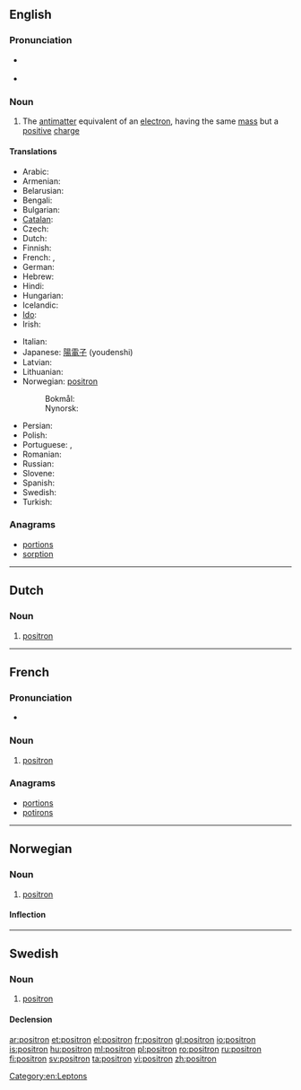 {{also|Positron|positrón}}
==English==

===Pronunciation===
* {{a|UK}} {{IPA|/ˈpɒz.ɪ.trɒn/}}
* {{a|US}} {{IPA|/ˈpɑ.zɪ.trɑn/}}

===Noun===
{{en-noun}}

# {{particles}} The [[antimatter]] equivalent of an [[electron]], having the same [[mass]] but a [[positive]] [[charge]]

====Translations====
{{trans-top|positron}}
* Arabic: {{t|ar|بوزيترون|sc=Arab}}
* Armenian: {{t-|hy|պոզիտրոն|tr=pozitron}}
* Belarusian: {{t|be|пазітрон|m|tr=pazitron|sc=Cyrl}}
* Bengali: {{t|bn|পজিট্রন|sc=Beng}}
* Bulgarian: {{t|bg|позитрон|m|tr=pozitron|sc=Cyrl}}
* [[Catalan]]: {{t+|ca|positró|m}}
* Czech: {{t-|cs|pozitron|m}}
* Dutch: {{t|nl|positron}}
* Finnish: {{t-|fi|positroni}}
* French: {{t+|fr|positron|m}}, {{t+|fr|positon|m}}
* German: {{t+|de|Positron|n}}
* Hebrew: {{t|he|פוזיטרון|sc=Hebr}}
* Hindi: {{t|hi|पोजीट्रॉन|sc=Deva}}
* Hungarian: {{t|hu|pozitron}}
* Icelandic: {{t|is|jáeind|f}}
* [[Ido]]: {{t|io|antielektrono}}
* Irish: {{t|ga|posatrón|m|xs=Irish}}
{{trans-mid}}
* Italian: {{t-|it|positrone|m}}
* Japanese: [[陽電子]] (youdenshi)
* Latvian: {{t|lv|pozitrons|m}}
* Lithuanian: {{t|lt|pozitronas|m}}
* Norwegian: [[#Norweigan|positron]]
*: Bokmål: {{t|nb|positron}}
*: Nynorsk: {{t|nn|positron}}
* Persian: {{t|fa|پوزیترون|tr=positron|sc=fa-Arab}}
* Polish: {{t-|pl|pozyton|m}}
* Portuguese: {{qualifier|Brazil}} {{t|pt|pósitron|m}}, {{qualifier|Portugal}} {{t|pt|positrão|m}}
* Romanian: {{t+|ro|pozitron|m}}
* Russian: {{t+|ru|позитрон|m|tr=pozitrón}}
* Slovene: {{t|sl|pozitron|m}}
* Spanish: {{t+|es|positrón|m}}
* Swedish: {{t+|sv|positron}}
* Turkish: {{t+|tr|pozitron}}
{{trans-bottom}}

===Anagrams===
* [[portions#English|portions]]
* [[sorption#English|sorption]]

[[Category:en:Leptons]]

----

==Dutch==
{{wikipedia|lang=nl}}

===Noun===
{{nl-noun|g=n||-}}

# {{physics|lang=nl}} [[#English|positron]]

----

==French==

===Pronunciation===
* {{audio|Fr-Paris--positron.ogg|Audio (Paris)}}

===Noun===
{{fr-noun|m}}

# [[positron#English|positron]]

===Anagrams===
* [[portions#French|portions]]
* [[potirons#French|potirons]]

----

==Norwegian==

===Noun===
{{infl|no|noun|g=n}}

# [[#English|positron]]

====Inflection====
{{no-noun-infl|nb-class=n3|nn-class=n1}}

----

==Swedish==

===Noun===
{{sv-noun|g=c}}

# [[#English|positron]]

====Declension====
{{sv-noun-reg-er}}

[[ar:positron]]
[[et:positron]]
[[el:positron]]
[[fr:positron]]
[[gl:positron]]
[[io:positron]]
[[is:positron]]
[[hu:positron]]
[[ml:positron]]
[[pl:positron]]
[[ro:positron]]
[[ru:positron]]
[[fi:positron]]
[[sv:positron]]
[[ta:positron]]
[[vi:positron]]
[[zh:positron]]